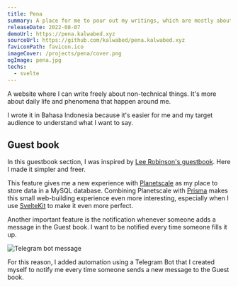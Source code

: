 ```yaml
---
title: Pena
summary: A place for me to pour out my writings, which are mostly about life and phenomena.
releaseDate: 2022-08-07
demoUrl: https://pena.kalwabed.xyz
sourceUrl: https://github.com/kalwabed/pena.kalwabed.xyz
faviconPath: favicon.ico
imageCover: /projects/pena/cover.png
ogImage: pena.jpg
techs:
  - svelte
---
```


A website where I can write freely about non-technical things. It's more about daily life and phenomena that happen around me.

I wrote it in Bahasa Indonesia because it's easier for me and my target audience to understand what I want to say.

## Guest book

In this guestbook section, I was inspired by [Lee Robinson's guestbook](https://leerob.io/guestbook). Here I made it simpler and freer.

This feature gives me a new experience with [Planetscale](https://planetscale.com/) as my place to store data in a MySQL database. Combining Planetscale with [Prisma](https://leerob.io/guestbook) makes this small web-building experience even more interesting, especially when I use [SvelteKit](https://kit.svelte.dev/) to make it even more perfect.

Another important feature is the notification whenever someone adds a message in the Guest book. I want to be notified every time someone fills it up.

![Telegram bot message](/projects/pena/bot.png)

For this reason, I added automation using a Telegram Bot that I created myself to notify me every time someone sends a new message to the Guest book.
